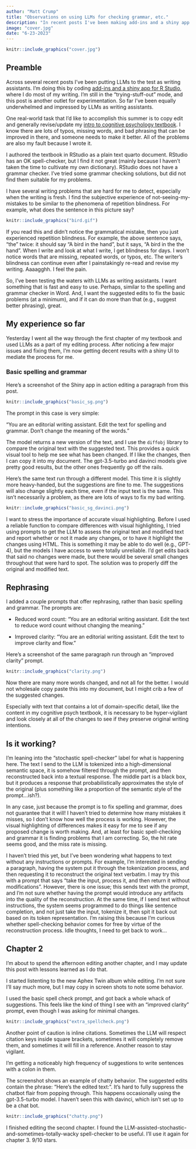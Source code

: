 ```yaml
---
author: "Matt Crump"
title: "Observations on using LLMs for checking grammar, etc."
description: "In recent posts I've been making add-ins and a shiny app for writing assistance tools in R Studio, where I do most of my writing. I'm finally starting to get some usable results. Discussing some observations about the process in this post."
image: "cover.jpg"
date: "6-23-2023"
---
```


```r
knitr::include_graphics("cover.jpg")
```


## Preamble

Across several recent posts I've been putting LLMs to the test as writing assistants. I'm doing this by coding [add-ins and a shiny app for R Studio](https://crumplab.com/gptaddin/), where I do most of my writing. I'm still in the "trying-stuff-out" mode, and this post is another outlet for experimentation. So far I've been equally underwhelmed and impressed by LLMs as writing assistants. 

One real-world task that I'd like to accomplish this summer is to copy edit and generally revise/update my [intro to cognitive psychology textbook](https://crumplab.com/cognition/textbook/). I know there are lots of typos, missing words, and bad phrasing that can be improved in there, and someone needs to make it better. All of the problems are also my fault because I wrote it. 

I authored the textbook in RStudio as a plain text quarto document. RStudio has an OK spell-checker, but I find it not great (mainly because I haven't taken the time to cultivate my own dictionary). RStudio does not have a grammar checker. I've tried some grammar checking solutions, but did not find them suitable for my problems. 

I have several writing problems that are hard for me to detect, especially when the writing is fresh. I find the subjective experience of not-seeing-my-mistakes to be similar to the phenomena of repetition blindness. For example, what does the sentence in this picture say?

```r
knitr::include_graphics("bird.gif")
```

If you read this and didn't notice the grammatical mistake, then you just experienced repetition blindness. For example, the above sentence says, "the" twice: it should say "A bird in the hand", but it says, "A bird in the the hand". When I write and look at what I write, I get blindness for days. I won't notice words that are missing, repeated words, or typos, etc. The writer's blindness can continue even after I painstakingly re-read and revise my writing. Aaaagghh. I feel the pain.

So, I've been testing the waters with LLMs as writing assistants. I want something that is fast and easy to use. Perhaps, similar to the spelling and grammar checker in Word. And, I want the suggested edits to fix the basic problems (at a minimum), and if it can do more than that (e.g., suggest better phrasing), great.

## My experience so far

Yesterday I went all the way through the first chapter of my textbook and used LLMs as a part of my editing process. After noticing a few major issues and fixing them, I'm now getting decent results with a shiny UI to mediate the process for me.

### Basic spelling and grammar

Here's a screenshot of the Shiny app in action editing a paragraph from this post.

```r
knitr::include_graphics("basic_sg.png")
```
The prompt in this case is very simple:

"You are an editorial writing assistant. Edit the text for spelling and grammar. Don't change the meaning of the words."

The model returns a new version of the text, and I use the `diffobj` library to compare the original text with the suggested text. This provides a quick visual tool to help me see what has been changed. If I like the changes, then I can copy it into my document. The gpt-3.5-turbo and davinci models give pretty good results, but the other ones frequently go off the rails.

Here's the same text run through a different model. This time it is slightly more heavy-handed, but the suggestions are fine to me. The suggestions will also change slightly each time, even if the input text is the same. This isn't necessarily a problem, as there are lots of ways to fix my bad writing. 

```r
knitr::include_graphics("basic_sg_davinci.png")
```

I want to stress the importance of accurate visual highlighting. Before I used a reliable function to compare differences with visual highlighting, I tried using prompts to get the LLM to assess the original text and modified text and report whether or not it made any changes, or to have it highlight the changes using HTML. This is something it may be able to do well (e.g., GPT-4), but the models I have access to were totally unreliable. I'd get edits back that said no changes were made, but there would be several small changes throughout that were hard to spot. The solution was to properly diff the original and modified text.

## Rephrasing

I added a couple prompts that offer rephrasing, rather than basic spelling and grammar. The prompts are:


- Reduced word count: "You are an editorial writing assistant. Edit the text to reduce word count without changing the meaning."

- Improved clarity: "You are an editorial writing assistant. Edit the text to improve clarity and flow."

Here's a screenshot of the same paragraph run through an "improved clarity" prompt. 

```r
knitr::include_graphics("clarity.png")
```

Now there are many more words changed, and not all for the better. I would not wholesale copy paste this into my document, but I might crib a few of the suggested changes.

Especially with text that contains a lot of domain-specific detail, like the content in my cognitive psych textbook, it is necessary to be hyper-vigilant and look closely at all of the changes to see if they preserve original writing intentions.

## Is it working?

I'm leaning into the "stochastic spell-checker" label for what is happening here. The text I send to the LLM is tokenized into a high-dimensional semantic space, it is somehow filtered through the prompt, and then reconstructed back into a textual response. The middle part is a black box, but it produces a response that probabilistically approximates the style of the original (plus something like a proportion of the semantic style of the prompt...ish?).

In any case, just because the prompt is to fix spelling and grammar, does not guarantee that it will! I haven't tried to determine how many mistakes it misses, so I don't know how well the process is working. However, the visual highlighting of differences makes it easy for me to see if any proposed change is worth making. And, at least for basic spell-checking and grammar it is finding problems that I am correcting. So, the hit rate seems good, and the miss rate is missing.

I haven't tried this yet, but I've been wondering what happens to text without any instructions or prompts. For example, I'm interested in sending a paragraph, having the system put it through the tokenization process, and then requesting it to reconstruct the original text verbatim. I may try this with a prompt that says "take the input, process it, and then return it without modifications". However, there is one issue; this sends text with the prompt, and I'm not sure whether having the prompt would introduce any artifacts into the quality of the reconstruction. At the same time, if I send text without instructions, the system seems programmed to do things like sentence completion, and not just take the input, tokenize it, then spit it back out based on its token representation. I'm raising this because I'm curious whether spell-checking behavior comes for free by virtue of the reconstruction process. Idle thoughts, I need to get back to work...  

## Chapter 2

I'm about to spend the afternoon editing another chapter, and I may update this post with lessons learned as I do that. 

I started listenting to the new Aphex Twin album while editing. I'm not sure I'll say much more, but I may copy in screen shots to note some behavior.

I used the basic spell check prompt, and got back a whole whack of suggestions. This feels like the kind of thing I see with an "improved clarity" prompt, even though I was asking for minimal changes.

```r
knitr::include_graphics("extra_spellcheck.png")
```

Another point of caution is inline citations. Sometimes the LLM will respect citation keys inside square brackets, sometimes it will completely remove them, and sometimes it will fill in a reference. Another reason to stay vigilant.

I'm getting a noticeably high frequency of suggestions to write sentences with a colon in them.

The screenshot shows an example of chatty behavior. The suggested edits contain the phrase: "Here's the edited text:". It's hard to fully suppress the chatbot flair from popping through. This happens occasionally using the gpt-3.5-turbo model. I haven't seen this with davinci, which isn't set up to be a chat bot.

```r
knitr::include_graphics("chatty.png")
```

I finished editing the second chapter. I found the LLM-assisted-stochastic-and-sometimes-totally-wacky spell-checker to be useful. I'll use it again for chapter 3. 9/10 stars. 











